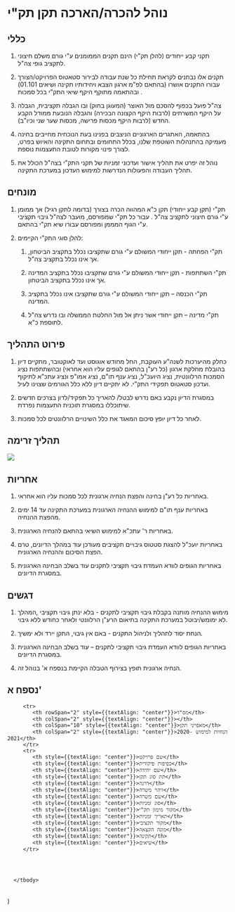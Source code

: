 
# נוהל להכרה/הארכה תקן תק"י

## כללי

1) תקני קבע ייחודים (להלן תק"י) הינם תקנים הממומנים ע"י גורם משלם חיצוני לתקציב גופי צה"ל. 

2) תקנים אלו נבחנים לקראת תחילת כל שנת עבודה לבירור סטאטוס הפרויקט/הצורך עבורו התקנים אושרו (בהתאם לפ"מ ארגון הצבא ויחידותיו תקינה ושיאים 01.101) ובהתאמה מתוקף היקף שיאי התק"י בכל סמכות . 

3) צה"ל פועל בכפוף להסכם מול האוצר (המעוגן בחוק) ובו הגבלה תקציבית, הגבלה על היקף המשרתים (לרבות היקף הקצונה הבכירה) והגבלה הנובעת ממודל הקבע החדש (לרבות היקף מכסות פרישה, מכסות שער שני וכיו"ב).

4) בהתאמה, האתגרים הארגוניים הניצבים בפנינו בעת הנוכחית מחייבים בחינה מעמיקה בהתנהלות השוטפת שלנו, בכלל התחומים ובתחום התקינה והאיוש בפרט, לצורך פינוי מקורות לטובת התעצמות נוספת. 

5) נוהל זה יפרט את תהליך אישור ועדכוני זמניות של תקני התק"י בצה"ל הכולל את תהליך העבודה והפעולות הנדרשות למימוש העדכון במערכת התקינה. 

## מונחים

1) תק"י (תקן קבע ייחודי)  תקן כ"א המהווה הכרה בצורך (בדומה לתקן רגיל) אך ממומן ע"י גורם חיצוני לתקציב צה"ל . עבור כל תק"י שמפורסם, מועבר לצה"ל גיבוי תקציבי ע"י הגוף המממן ומפורסם עבורו שיא תק"י בהתאם. 

2) להלן סוגי התק"י הקיימים: 

   1) תק"י הפחתה - תקן ייחודי המשולם ע"י גורם שתקציבו נכלל בתקציב הביטחון, אך אינו נכלל בתקציב צה"ל. 

   2) תק"י השתתפות - תקן ייחודי המשולם ע"י גורם שתקציבו נכלל בתקציב המדינה אך אינו נכלל בתקציב הביטחון. 

   3) תק"י הכנסה – תקן ייחודי המשולם ע"י גורם שתקציבו אינו נכלל בתקציב המדינה. 

   4) תק"י מדינה – תקן ייחודי אשר ניתן אל מול החלטת הממשלה ובו נדרש צה"ל לתוספת כ"א. 

## פירוט התהליך

1) כחלק מהיערכות לשנה"ע העוקבת, החל מחודש אוגוסט ועד לאוקטובר, מתקיים דיון בהובלת מחלקת ארגון (כל רע"ן בהתאם לגופים עליו הוא אחראי) ובהשתתפות נציג הסמכות הרלוונטית, נציג היועכ"ל, נציג ענף תו"ם, נציג אמו"פ ונציג עתכ"א לתיקוף ועדכון סטאטוס  תפקידי התק"י. לא יתקיים דיון ללא כלל הגורמים שצוינו לעיל. 

2) במסגרת הדיון נקבע באם נדרש לבטל/ להאריך כל תפקיד/לדון בצרכים חדשים שיתוכללו במסגרת תוכנית התעצמות נפרדת. 

3) לאחר כל דיון  יופץ סיכום המאגד את כלל השינויים הרלוונטים לכל סמכות. 

## תהליך זרימה

<img src={floworg.src} />

## אחריות

1)  באחריות כל רע"ן בחינה והפצת הנחיה ארגונית לכל סמכות עליו הוא אחראי. 

2) באחריות ענף תו"ם למימוש ההנחיה הארגונית במערכת התקינה  עד 14 ימים מהפצת ההנחיה. 

3) באחריות ר' עתכ"א למימוש השיאי בהתאם להנחיה הארגונית. 

4) באחריות יועכ"ל להצגת סטטוס גיבויים תקציבים מעודכן עוד במהלך הדיונים, טרם הפצת הסיכום וההנחיה הארגונית. 

5) באחריות הגופים לוודא העמדת גיבוי תקציבי לתקנים  עוד בשלב הבחינה הארגונית במסגרת הדיונים. 

## דגשים

1) מימוש ההנחיה מותנה בקבלת גיבוי תקציבי לתקנים - בלא ינתן גיבוי תקציבי ,המהלך לא ימומש/יבוטל במערכת התקינה בתיאום הרע"ן הרלוונטי ולאחר כחודש ללא גיבוי. 

2) הנחת יסוד לתהליך ולניהול התקנים - באם אין גיבוי, התקן יירד ולא ימשיך. 

3) באחריות הגופים לוודא העמדת גיבוי תקציבי לתקנים – עוד בשלב הבחינה הארגונית במסגרת הדיונים. 

4) הנחיה ארגונית תופץ בצירוף הטבלה הקיימת בנספח א' בנוהל זה. 

## נספח א'

<FlowPage />


   <table>
      <tbody>

         <tr>
            <th rowSpan="2" style={{textAlign: "center"}}>מס"ד</th>
            <th colSpan="2" style={{textAlign: "center"}}></th>
            <th colSpan="10" style={{textAlign: "center"}}>מאפייני תקן</th>
            <th colSpan="2" style={{textAlign: "center"}}>הנחיות למימוש 2020-2021</th>
         </tr>
         <tr>
            <th style={{textAlign: "center"}}>שם פרויקט</th>
            <th style={{textAlign: "center"}}>כפיפות פיקודית</th>
            <th style={{textAlign: "center"}}>שם יחידה</th>
            <th style={{textAlign: "center"}}>תת סוג תקן</th>
            <th style={{textAlign: "center"}}>דרגה</th>
            <th style={{textAlign: "center"}}>זיהוי משרה</th>
            <th style={{textAlign: "center"}}>שם משרה</th>
            <th style={{textAlign: "center"}}>סוג זמניות</th>
            <th style={{textAlign: "center"}}>מקור מימון תק"י</th>
            <th style={{textAlign: "center"}}>תאריך זמניות</th>
            <th style={{textAlign: "center"}}>מקור תקציבי</th>
            <th style={{textAlign: "center"}}>מונה הקצאה</th>
            <th style={{textAlign: "center"}}>תקינה</th>
            <th style={{textAlign: "center"}}>שיאים</th>
         </tr>




      </tbody>
   </table>
)

